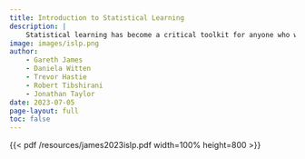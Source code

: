 ```yaml
---
title: Introduction to Statistical Learning
description: |
    Statistical learning has become a critical toolkit for anyone who wishes to understand data. This book provides a broad and less technical treatment of key topics in statistical learning, and is appropriate for anyone who wishes to use contemporary tools for data analysis.
image: images/islp.png
author:
    - Gareth James
    - Daniela Witten
    - Trevor Hastie
    - Robert Tibshirani
    - Jonathan Taylor
date: 2023-07-05
page-layout: full
toc: false
---
```


{{< pdf /resources/james2023islp.pdf width=100% height=800 >}}